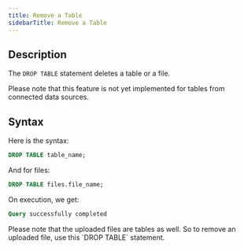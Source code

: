 ```yaml
---
title: Remove a Table
sidebarTitle: Remove a Table
---
```


## Description

The `DROP TABLE` statement deletes a table or a file.

<Warning>
Please note that this feature is not yet implemented for tables from connected data sources.
</Warning>

## Syntax

Here is the syntax:

```sql
DROP TABLE table_name;
```

And for files:

```sql
DROP TABLE files.file_name;
```

On execution, we get:

```sql
Query successfully completed
```

<Note>
Please note that the uploaded files are tables as well. So to remove an uploaded file, use this `DROP TABLE` statement.
</Note>
